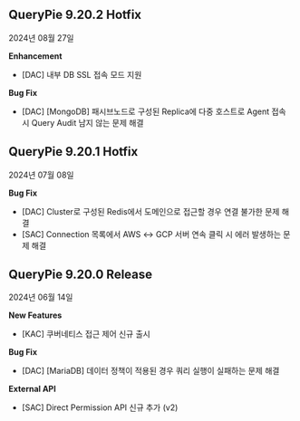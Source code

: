 ## QueryPie 9.20.2 Hotfix
2024년 08월 27일



**Enhancement**

* [DAC] 내부 DB SSL 접속 모드 지원



**Bug Fix**

* [DAC] [MongoDB] 패시브노드로 구성된 Replica에 다중 호스트로 Agent 접속 시 Query Audit 남지 않는 문제 해결



## QueryPie 9.20.1 Hotfix
2024년 07월 08일



**Bug Fix**

* [DAC] Cluster로 구성된 Redis에서 도메인으로 접근할 경우 연결 불가한 문제 해결
* [SAC] Connection 목록에서 AWS ↔︎ GCP 서버 연속 클릭 시 에러 발생하는 문제 해결



## QueryPie 9.20.0 Release
2024년 06월 14일



**New Features**

* [KAC] 쿠버네티스 접근 제어 신규 출시 



**Bug Fix**

* [DAC] [MariaDB] 데이터 정책이 적용된 경우 쿼리 실행이 실패하는 문제 해결



**External API**

* [SAC] Direct Permission API 신규 추가 (v2)


